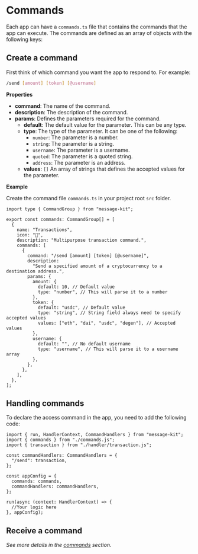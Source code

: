 # Commands

Each app can have a `commands.ts` file that contains the commands that the app can execute. The commands are defined as an array of objects with the following keys:

## Create a command

First think of which command you want the app to respond to. For example:

```bash [cmd]
/send [amount] [token] [@username]
```

**Properties**

- **command**: The name of the command.
- **description**: The description of the command.
- **params**: Defines the parameters required for the command.
  - **default**: The default value for the parameter. This can be any type.
  - **type**: The type of the parameter. It can be one of the following:
    - `number`: The parameter is a number.
    - `string`: The parameter is a string.
    - `username`: The parameter is a username.
    - `quoted`: The parameter is a quoted string.
    - `address`: The parameter is an address.
  - **values**: `[]` An array of strings that defines the accepted values for the parameter.

**Example**

Create the command file `commands.ts` in your project root `src` folder.

```tsx [src/commands.ts]
import type { CommandGroup } from "message-kit";

export const commands: CommandGroup[] = [
  {
    name: "Transactions",
    icon: "💸",
    description: "Multipurpose transaction command.",
    commands: [
      {
        command: "/send [amount] [token] [@username]",
        description:
          "Send a specified amount of a cryptocurrency to a destination address.",
        params: {
          amount: {
            default: 10, // Default value
            type: "number", // This will parse it to a number
          },
          token: {
            default: "usdc", // Default value
            type: "string", // String field always need to specify accepted values
            values: ["eth", "dai", "usdc", "degen"], // Accepted values
          },
          username: {
            default: "", // No default username
            type: "username", // This will parse it to a username array
          },
        },
      },
    ],
  },
];
```

## Handling commands

To declare the access command in the app, you need to add the following code:

```tsx
import { run, HandlerContext, CommandHandlers } from "message-kit";
import { commands } from "./commands.js";
import { transaction } from "./handler/transaction.js";

const commandHandlers: CommandHandlers = {
  "/send": transaction,
};

const appConfig = {
  commands: commands,
  commandHandlers: commandHandlers,
};

run(async (context: HandlerContext) => {
  //Your logic here
}, appConfig);
```

## Receive a command

_See more details in the [commands](/concepts/content-types/command) section._
